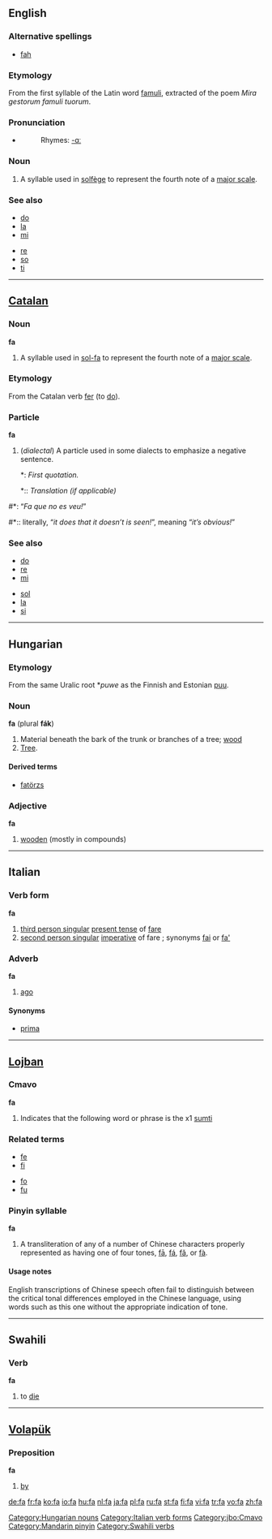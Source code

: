 {{see|FA|fā|fá|fǎ|fà|fä|få}}
==English==

===Alternative spellings===
*[[fah]]

===Etymology===
From the first syllable of the Latin word [[famuli]], extracted of the poem ''Mira gestorum famuli tuorum''.

===Pronunciation===
*{{IPA|/fɑ/}}
*:Rhymes: [[Rhymes:English:-ɑː|-ɑː]]

===Noun===
{{en-noun|-}}

# {{music}} A syllable used in [[solfège]] to represent the fourth note of a [[major scale]].

===See also===
{{top}}
*[[do]]
*[[la]]
*[[mi]]
{{mid}}
*[[re]]
*[[so]]
*[[ti]]
{{bottom}}

----

==[[Catalan]]==

===Noun===
'''fa'''

# {{music}} A syllable used in [[sol-fa]] to represent the fourth note of a [[major scale]].

===Etymology===
From the Catalan verb [[fer]] (to [[do]]).

===Particle===
'''fa'''

# (''dialectal'') A particle used in some dialects to emphasize a negative sentence.
#*: ''First quotation.''
#*:: ''Translation (if applicable)''

#*: “''Fa que no es veu!''”
#*:: literally, “''it does that it doesn’t is seen!''”, meaning “''it’s obvious!''”

===See also===
{{top}}
*[[do]]
*[[re]]
*[[mi]]
{{mid}}
*[[sol]]
*[[la]]
*[[si]]
{{bottom}}

----

==Hungarian==

===Etymology===
From the same Uralic root *''puwe'' as the Finnish and Estonian [[puu]].

===Noun===
'''fa''' (plural '''fák''')

# Material beneath the bark of the trunk or branches of a tree; [[wood]]
# [[tree|Tree]].

====Derived terms====
*[[fatörzs]]

===Adjective===
'''fa'''

# [[wooden]] (mostly in compounds)

[[Category:Hungarian nouns]]

----

==Italian==

===Verb form===
'''fa'''

# [[third person singular]] [[present tense]] of [[fare#Italian|fare]]
# [[second person singular]] [[imperative]] of fare ; synonyms [[fai]] or [[fa']]

===Adverb===
'''fa'''

# [[ago]]

====Synonyms====
*[[prima]]

[[Category:Italian verb forms]]

----

==[[Lojban]]==

===Cmavo===
'''fa'''

# Indicates that the following word or phrase is the x1 [[sumti]]

===Related terms===
{{top}}
*[[fe]]
*[[fi]]
{{mid}}
*[[fo]]
*[[fu]]
{{bottom}}

===Pinyin syllable===
'''fa'''

# A transliteration of any of a number of Chinese characters properly represented as having one of four tones, [[fā]], [[fá]], [[fǎ]], or [[fà]].

====Usage notes====
English transcriptions of Chinese speech often fail to distinguish between the critical tonal differences employed in the Chinese language, using words such as this one without the appropriate indication of tone.

[[Category:jbo:Cmavo]]
[[Category:Mandarin pinyin]]

----

==Swahili==

===Verb===
'''fa'''

# to [[die]]

[[Category:Swahili verbs]]

----

==[[Volapük]]==

===Preposition===
'''fa'''

# [[by]] {{italbrac|indicating an agent}}

[[de:fa]]
[[fr:fa]]
[[ko:fa]]
[[io:fa]]
[[hu:fa]]
[[nl:fa]]
[[ja:fa]]
[[pl:fa]]
[[ru:fa]]
[[st:fa]]
[[fi:fa]]
[[vi:fa]]
[[tr:fa]]
[[vo:fa]]
[[zh:fa]]